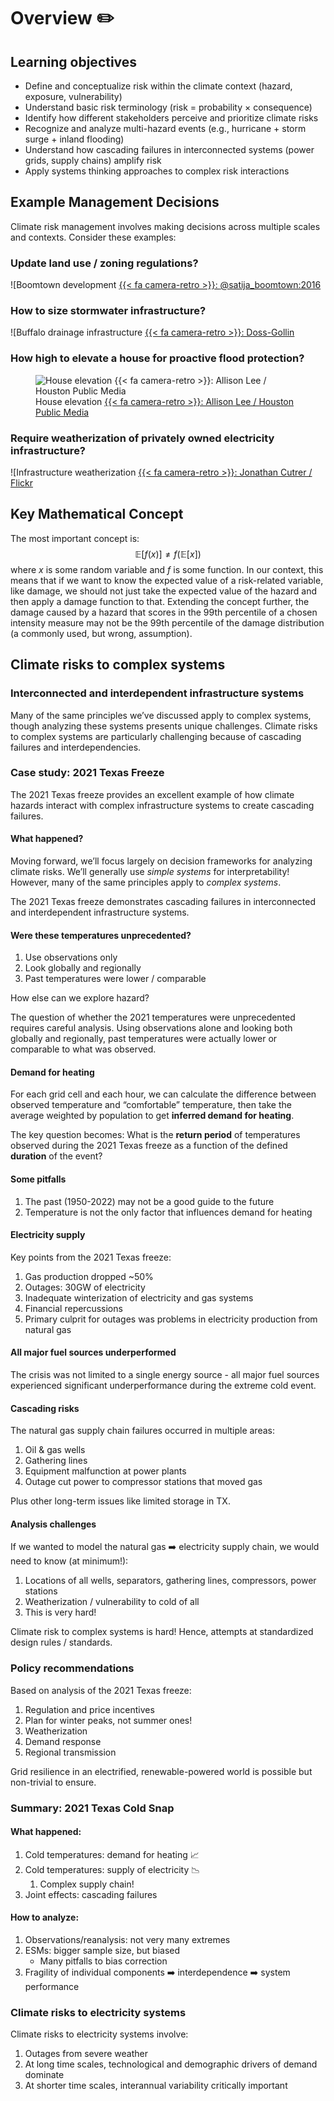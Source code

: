 # Overview ✏️ {.unnumbered}

::: {.callout-tip}
## Learning objectives

- Define and conceptualize risk within the climate context (hazard, exposure, vulnerability)
- Understand basic risk terminology (risk = probability × consequence)
- Identify how different stakeholders perceive and prioritize climate risks
- Recognize and analyze multi-hazard events (e.g., hurricane + storm surge + inland flooding)
- Understand how cascading failures in interconnected systems (power grids, supply chains) amplify risk
- Apply systems thinking approaches to complex risk interactions
:::

## Example Management Decisions

Climate risk management involves making decisions across multiple scales and contexts. Consider these examples:

### Update land use / zoning regulations?

![Boomtown development [{{< fa camera-retro >}}: @satija_boomtown:2016](../../_assets/img/boomtown.png)

### How to size stormwater infrastructure?

![Buffalo drainage infrastructure [{{< fa camera-retro >}}: Doss-Gollin](../../_assets/img/doss-gollin-buffalo-drainage.jpeg)

### How high to elevate a house for proactive flood protection?

![House elevation [{{< fa camera-retro >}}: Allison Lee / Houston Public Media](https://www.houstonpublicmedia.org/articles/news/2017/10/06/240934/many-houstonians-seek-home-elevation-after-repetitive-flooding/)](../../_assets/img/lee-meyerland-elevation.jpg)

### Require weatherization of privately owned electricity infrastructure?

![Infrastructure weatherization [{{< fa camera-retro >}}: Jonathan Cutrer / Flickr](../../_assets/img/cutrer-uri.jpg)

## Key Mathematical Concept

The most important concept is:
$$
\mathbb{E}\left[ f(x) \right] \neq f \left( \mathbb{E}[x] \right)
$$
where $x$ is some random variable and $f$ is some function.
In our context, this means that if we want to know the expected value of a risk-related variable, like damage, we should not just take the expected value of the hazard and then apply a damage function to that.
Extending the concept further, the damage caused by a hazard that scores in the 99th percentile of a chosen intensity measure may not be the 99th percentile of the damage distribution (a commonly used, but wrong, assumption).

## Climate risks to complex systems

### Interconnected and interdependent infrastructure systems

Many of the same principles we've discussed apply to complex systems, though analyzing these systems presents unique challenges. 
Climate risks to complex systems are particularly challenging because of cascading failures and interdependencies.

### Case study: 2021 Texas Freeze

The 2021 Texas freeze provides an excellent example of how climate hazards interact with complex infrastructure systems to create cascading failures.

#### What happened?

Moving forward, we'll focus largely on decision frameworks for analyzing climate risks.
We'll generally use *simple systems* for interpretability!
However, many of the same principles apply to *complex systems*.

The 2021 Texas freeze demonstrates cascading failures in interconnected and interdependent infrastructure systems.

#### Were these temperatures unprecedented?

1. Use observations only
1. Look globally and regionally
1. Past temperatures were lower / comparable

How else can we explore hazard?

The question of whether the 2021 temperatures were unprecedented requires careful analysis.
Using observations alone and looking both globally and regionally, past temperatures were actually lower or comparable to what was observed.

#### Demand for heating

For each grid cell and each hour, we can calculate the difference between observed temperature and "comfortable" temperature, then take the average weighted by population to get **inferred demand for heating**.

The key question becomes: What is the **return period** of temperatures observed during the 2021 Texas freeze as a function of the defined **duration** of the event?

#### Some pitfalls

1. The past (1950-2022) may not be a good guide to the future
1. Temperature is not the only factor that influences demand for heating

#### Electricity supply

Key points from the 2021 Texas freeze:

1. Gas production dropped ~50% 
1. Outages: 30GW of electricity
1. Inadequate winterization of electricity and gas systems
1. Financial repercussions
1. Primary culprit for outages was problems in electricity production from natural gas

#### All major fuel sources underperformed

The crisis was not limited to a single energy source - all major fuel sources experienced significant underperformance during the extreme cold event.

#### Cascading risks

The natural gas supply chain failures occurred in multiple areas:

1. Oil & gas wells
2. Gathering lines
3. Equipment malfunction at power plants
4. Outage cut power to compressor stations that moved gas

Plus other long-term issues like limited storage in TX.

#### Analysis challenges

If we wanted to model the natural gas ➡️ electricity supply chain, we would need to know (at minimum!): 

1. Locations of all wells, separators, gathering lines, compressors, power stations
1. Weatherization / vulnerability to cold of all
1. This is very hard!

Climate risk to complex systems is hard!
Hence, attempts at standardized design rules / standards.

### Policy recommendations

Based on analysis of the 2021 Texas freeze:

1. Regulation and price incentives
1. Plan for winter peaks, not summer ones!
1. Weatherization
1. Demand response
1. Regional transmission

Grid resilience in an electrified, renewable-powered world is possible but non-trivial to ensure.

### Summary: 2021 Texas Cold Snap

#### What happened:
1. Cold temperatures: demand for heating 📈
1. Cold temperatures: supply of electricity 📉
    1. Complex supply chain!
1. Joint effects: cascading failures

#### How to analyze:
1. Observations/reanalysis: not very many extremes
1. ESMs: bigger sample size, but biased
    - Many pitfalls to bias correction
1. Fragility of individual components ➡️ interdependence ➡️ system performance

### Climate risks to electricity systems

Climate risks to electricity systems involve:

1. Outages from severe weather
1. At long time scales, technological and demographic drivers of demand dominate
1. At shorter time scales, interannual variability critically important
